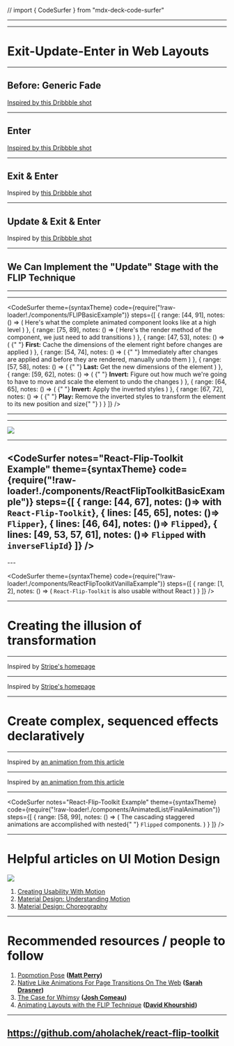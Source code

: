 
// import { CodeSurfer } from "mdx-deck-code-surfer"




<Head>
  <title>Layout Animations</title>
</Head>

<TitleSlide />

---

<Translator
  firstMsg="This talk is going to change the way you do front end development, and, quite possibly, your life"
  secondMsg="If you're interested in UI animation, you will, I hope, find this talk to be at least mildly informative (but I won't be offended if not)"
/>

---

# Exit-Update-Enter in Web Layouts

---

 ## Before: Generic Fade


<FirstAidKitExample type="fade" />

<Inspiration>
  <a href="https://dribbble.com/shots/3768507--First-Aid-Kit">
    Inspired by this Dribbble shot
  </a>
</Inspiration>

---

 ## Enter


<FirstAidKitExample type="enter" />

<Inspiration>
  <a href="https://dribbble.com/shots/3768507--First-Aid-Kit">
    Inspired by this Dribbble shot
  </a>
</Inspiration>

---

 ## Exit & Enter


<FirstAidKitExample type="exit" />

<Inspiration>
  Inspired by
  <a href="https://dribbble.com/shots/3768507--First-Aid-Kit">
    this Dribbble shot
  </a>
</Inspiration>

---

 ## Update & Exit & Enter


<FirstAidKitExample />

<Inspiration>
  Inspired by
  <a href="https://dribbble.com/shots/3768507--First-Aid-Kit">
    this Dribbble shot
  </a>
</Inspiration>

---

## We Can Implement the "Update" Stage with the FLIP Technique

---

<FLIPBasicExample noAnimation />

---

<CodeSurfer
  theme={syntaxTheme}
  code={require("!raw-loader!./components/FLIPBasicExample")}
  steps={[
    {
      range: [44, 91],
      notes: () => (
        <span>
          Here's what the complete animated component looks like at a high level
        </span>
      )
    },
    {
      range: [75, 89],
      notes: () => (
        <span>
          Here's the render method of the component, we just need to add
          transitions
        </span>
      )
    },
    {
      range: [47, 53],
      notes: () => (
        <span>
          {" "}
          <b>First:</b> Cache the dimensions of the element right before changes
          are applied
        </span>
      )
    },
    {
      range: [54, 74],
      notes: () => (
        <span>
          {" "}
          Immediately after changes are applied and before they are rendered,
          manually undo them
        </span>
      )
    },
    {
      range: [57, 58],
      notes: () => (
        <span>
          {" "}
          <b>Last:</b> Get the new dimensions of the element
        </span>
      )
    },
      {
      range: [59, 62],
      notes: () => (
        <span>
          {" "}
          <b>Invert:</b> Figure out how much we're going to have to move and scale
          the element to undo the changes
        </span>
      )
    },
    {
      range: [64, 65],
      notes: () => (
        <span>
          {" "}
          <b>Invert:</b> Apply the inverted styles
        </span>
      )
    },
    {
      range: [67, 72],
      notes: () => (
        <span>
          {" "}
          <b>Play:</b> Remove the inverted styles to transform the
          element to its new position and size{" "}
        </span>
      )
    }
  ]}
/>

---

<FLIPBasicExample />

---

<a href="https://github.com/aholachek/react-flip-toolkit">
  <img
    style={{ width: "600px", margin: "6rem auto 0 auto" }}
    src={require("file-loader!./assets/rft-logo.gif")}
  />
</a>

---

<CodeSurfer
  notes="React-Flip-Toolkit Example"
  theme={syntaxTheme}
  code={require("!raw-loader!./components/ReactFlipToolkitBasicExample")}
  steps={[
    { range: [44, 67], notes: ()=> <span>with <code>React-Flip-Toolkit</code></span>},
    { lines: [45, 65], notes: ()=> <span><code>Flipper</code></span>},
    { lines: [46, 64], notes: ()=> <span><code>Flipped</code></span>},
    { lines: [49, 53,  57, 61], notes: ()=> <span> <code>Flipped</code> with <code>inverseFlipId</code></span>}
  ]}
/>
---
<ReactFlipToolkitBasicExample />
---

<CodeSurfer
  theme={syntaxTheme}
  code={require("!raw-loader!./components/ReactFlipToolkitVanillaExample")}
  steps={[
    {
      range: [1, 2],
      notes: () => (
        <span>
          <code>React-Flip-Toolkit</code> is also usable without React
        </span>
      )
    }
  ]}
/>

---

# Creating the illusion of transformation

---

<StripeMenu noAnimation />

<Inspiration>
  Inspired by
  <a href="https://stripe.com/">Stripe's homepage</a>
</Inspiration>

---

<StripeMenu />

<Inspiration>
  Inspired by
  <a href="https://stripe.com/">Stripe's homepage</a>
</Inspiration>

---

# Create complex, sequenced effects declaratively

---

<AnimatedListNoAnimation />

<Inspiration dark>
  Inspired by
  <a href="https://uxplanet.org/animation-in-ui-design-from-concept-to-reality-85c49907b19d">
    an animation from this article
  </a>
</Inspiration>

---

<AnimatedList />

<Inspiration dark>
  Inspired by
  <a href="https://uxplanet.org/animation-in-ui-design-from-concept-to-reality-85c49907b19d">
    an animation from this article
  </a>
</Inspiration>

---

<CodeSurfer
  notes="React-Flip-Toolkit Example"
  theme={syntaxTheme}
  code={require("!raw-loader!./components/AnimatedList/FinalAnimation")}
  steps={[
    {
      range: [58, 99],
      notes: () => (
        <span>
          The cascading staggered animations are accomplished with nested{" "}
          <code>Flipped</code> components.
        </span>
      )
    }
  ]}
/>

---

# Helpful articles on UI Motion Design

<a href="https://medium.com/ux-in-motion/creating-usability-with-motion-the-ux-in-motion-manifesto-a87a4584ddc">
  <img
    style={{ width: "1000px", margin: "2rem auto 0 auto" }}
    src={require("file-loader!./assets/12.gif")}
  />
</a>

<div className="small-list" />

1. [Creating Usability With Motion](https://medium.com/ux-in-motion/creating-usability-with-motion-the-ux-in-motion-manifesto-a87a4584ddc)
2. [Material Design: Understanding Motion](https://material.io/design/motion/)
3. [Material Design: Choreography](https://material.io/design/motion/choreography.html)

---

# Recommended resources / people to follow

<div className="big-list" />

1. [Popmotion Pose](https://popmotion.io/pose/) **([Matt Perry](https://twitter.com/popmotionjs))**
2. [Native Like Animations For Page Transitions On The Web](https://css-tricks.com/native-like-animations-for-page-transitions-on-the-web/) **([Sarah Drasner](https://twitter.com/sarah_edo))**
3. [The Case for Whimsy](https://github.com/joshwcomeau/react-europe-talk-2018#the-case-for-whimsy) **([Josh Comeau](https://twitter.com/joshwcomeau))**
4. [Animating Layouts with the FLIP Technique](https://css-tricks.com/animating-layouts-with-the-flip-technique/) **([David Khourshid](https://twitter.com/davidkpiano))**

---

## https://github.com/aholachek/react-flip-toolkit

